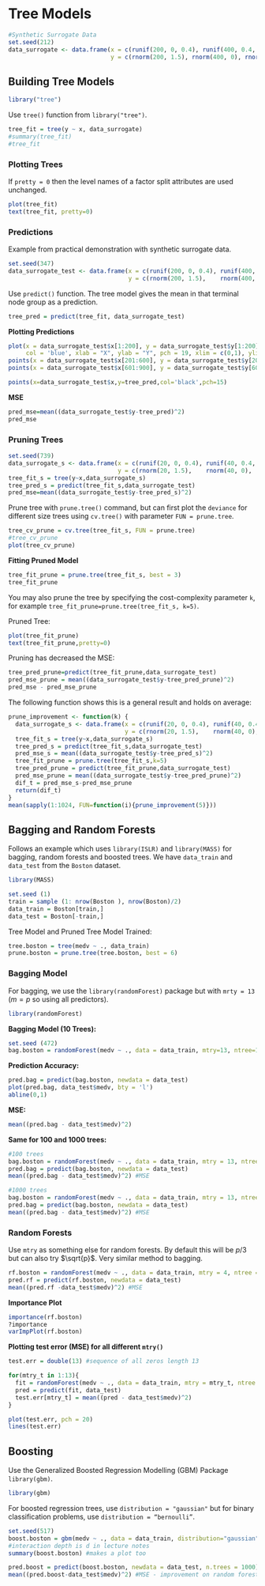 # Tree Models

```r
#Synthetic Surrogate Data
set.seed(212)
data_surrogate <- data.frame(x = c(runif(200, 0, 0.4), runif(400, 0.4, 0.65), runif(300, 0.65, 1)),
                             y = c(rnorm(200, 1.5), rnorm(400, 0), rnorm(300, 2)))
```

## Building Tree Models

```r
library("tree")
```

Use `tree()` function from `library("tree")`.

```r
tree_fit = tree(y ~ x, data_surrogate)
#summary(tree_fit)
#tree_fit
```

### Plotting Trees {-}

If `pretty = 0` then the level names of a factor split attributes are used unchanged.

```r
plot(tree_fit)
text(tree_fit, pretty=0)
```


### Predictions {-}

Example from practical demonstration with synthetic surrogate data.

```r
set.seed(347)
data_surrogate_test <- data.frame(x = c(runif(200, 0, 0.4), runif(400, 0.4, 0.65), runif(300, 0.65, 1)),
                                  y = c(rnorm(200, 1.5),    rnorm(400, 0),         rnorm(300, 2)))
```

Use `predict()` function. The tree model gives the mean in that terminal node group as a prediction.

```r
tree_pred = predict(tree_fit, data_surrogate_test)
```

**Plotting Predictions**
```r
plot(x = data_surrogate_test$x[1:200], y = data_surrogate_test$y[1:200],
     col = 'blue', xlab = "X", ylab = "Y", pch = 19, xlim = c(0,1), ylim = c(-2,4))
points(x = data_surrogate_test$x[201:600], y = data_surrogate_test$y[201:600], col = 'red', pch = 19)
points(x = data_surrogate_test$x[601:900], y = data_surrogate_test$y[601:900], col = 'green', pch = 19)

points(x=data_surrogate_test$x,y=tree_pred,col='black',pch=15)
```

**MSE**
```r
pred_mse=mean((data_surrogate_test$y-tree_pred)^2)
pred_mse
```



### Pruning Trees {-}

```r
set.seed(739)
data_surrogate_s <- data.frame(x = c(runif(20, 0, 0.4), runif(40, 0.4, 0.65), runif(30, 0.65, 1)),
                               y = c(rnorm(20, 1.5),    rnorm(40, 0),         rnorm(30, 2)))
tree_fit_s = tree(y~x,data_surrogate_s)
tree_pred_s = predict(tree_fit_s,data_surrogate_test)
pred_mse=mean((data_surrogate_test$y-tree_pred_s)^2)
```


Prune tree with `prune.tree()` command, but can first plot the `deviance` for different size trees using `cv.tree()` with parameter `FUN = prune.tree`.

```r
tree_cv_prune = cv.tree(tree_fit_s, FUN = prune.tree)
#tree_cv_prune
plot(tree_cv_prune)
```

**Fitting Pruned Model**

```r
tree_fit_prune = prune.tree(tree_fit_s, best = 3)
tree_fit_prune
```

You may also prune the tree by specifying the cost-complexity parameter `k`, for example `tree_fit_prune=prune.tree(tree_fit_s, k=5)`.

Pruned Tree:
```r
plot(tree_fit_prune)
text(tree_fit_prune,pretty=0)
```

Pruning has decreased the MSE:

```r
tree_pred_prune=predict(tree_fit_prune,data_surrogate_test)
pred_mse_prune = mean((data_surrogate_test$y-tree_pred_prune)^2)
pred_mse - pred_mse_prune
```

The following function shows this is a general result and holds on average:

```r
prune_improvement <- function(k) {
  data_surrogate_s <- data.frame(x = c(runif(20, 0, 0.4), runif(40, 0.4, 0.65), runif(30, 0.65, 1)),
                                 y = c(rnorm(20, 1.5),    rnorm(40, 0),         rnorm(30, 2)))
  tree_fit_s = tree(y~x,data_surrogate_s)
  tree_pred_s = predict(tree_fit_s,data_surrogate_test)
  pred_mse_s = mean((data_surrogate_test$y-tree_pred_s)^2)
  tree_fit_prune = prune.tree(tree_fit_s,k=5)
  tree_pred_prune = predict(tree_fit_prune,data_surrogate_test)
  pred_mse_prune = mean((data_surrogate_test$y-tree_pred_prune)^2)
  dif_t = pred_mse_s-pred_mse_prune
  return(dif_t)  
}
mean(sapply(1:1024, FUN=function(i){prune_improvement(5)}))
```


## Bagging and Random Forests

Follows an example which uses `library(ISLR)` and `library(MASS)` for bagging, random forests and boosted trees. We have `data_train` and `data_test` from the `Boston` dataset.

```r
library(MASS)

set.seed (1)
train = sample (1: nrow(Boston ), nrow(Boston)/2)
data_train = Boston[train,]
data_test = Boston[-train,]
```

Tree Model and Pruned Tree Model Trained:
```r
tree.boston = tree(medv ~ ., data_train)
prune.boston = prune.tree(tree.boston, best = 6)
```

### Bagging Model {-}

For bagging, we use the `library(randomForest)` package but with `mrty = 13` ($m = p$ so using all predictors).

```r
library(randomForest)
```

**Bagging Model (10 Trees):**

```r
set.seed (472)
bag.boston = randomForest(medv ~ ., data = data_train, mtry=13, ntree=10, importance = TRUE)
```

**Prediction Accuracy:**
```r
pred.bag = predict(bag.boston, newdata = data_test)
plot(pred.bag, data_test$medv, bty = 'l')
abline(0,1)
```

**MSE:**
```r
mean((pred.bag - data_test$medv)^2)
```


**Same for 100 and 1000 trees:**
```r
#100 trees
bag.boston = randomForest(medv ~ ., data = data_train, mtry = 13, ntree = 100, importance = TRUE)
pred.bag = predict(bag.boston, newdata = data_test)
mean((pred.bag - data_test$medv)^2) #MSE

#1000 trees
bag.boston = randomForest(medv ~ ., data = data_train, mtry = 13, ntree = 1000, importance = TRUE)
pred.bag = predict(bag.boston, newdata = data_test)
mean((pred.bag - data_test$medv)^2) #MSE
```

### Random Forests {-}

Use `mtry` as something else for random forests. By default this will be $p/3$ but can also try $\sqrt{p}$. Very similar method to bagging.

```r
rf.boston = randomForest(medv ~ ., data = data_train, mtry = 4, ntree = 100, importance = TRUE) #uses 4 variables
pred.rf = predict(rf.boston, newdata = data_test)
mean((pred.rf -data_test$medv)^2) #MSE
```

**Importance Plot**

```r
importance(rf.boston)
?importance
varImpPlot(rf.boston)
```

**Plotting test error (MSE) for all different `mtry()`**

```r
test.err = double(13) #sequence of all zeros length 13

for(mtry_t in 1:13){
  fit = randomForest(medv ~ ., data = data_train, mtry = mtry_t, ntree = 100)
  pred = predict(fit, data_test)
  test.err[mtry_t] = mean((pred - data_test$medv)^2)
}

plot(test.err, pch = 20)
lines(test.err)
```


## Boosting

Use the Generalized Boosted Regression Modelling (GBM) Package `library(gbm)`.

```r
library(gbm)
```

For boosted regression trees, use `distribution = "gaussian"` but for binary classification problems, use `distribution = “bernoulli”`.

```r
set.seed(517)
boost.boston = gbm(medv ~ ., data = data_train, distribution="gaussian", n.trees = 1000, interaction.depth = 2)
#interaction depth is d in lecture notes
summary(boost.boston) #makes a plot too

pred.boost = predict(boost.boston, newdata = data_test, n.trees = 1000)
mean((pred.boost-data_test$medv)^2) #MSE - improvement on random forests
```






